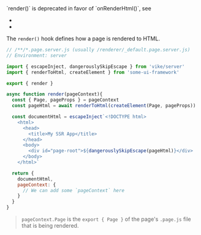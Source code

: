 
<Warning>
  `render()` is deprecated in favor of `onRenderHtml()`, see
  <ul>
    <li><Link href="/onRenderHtml" /></li>
    <li><Link href="/migration/v1-design#renamed-hooks" /></li>
  </ul>
</Warning>

The `render()` hook defines how a page is rendered to HTML.

```js
// /**/*.page.server.js (usually /renderer/_default.page.server.js)
// Environment: server

import { escapeInject, dangerouslySkipEscape } from 'vike/server'
import { renderToHtml, createElement } from 'some-ui-framework'

export { render }

async function render(pageContext){
  const { Page, pageProps } = pageContext
  const pageHtml = await renderToHtml(createElement(Page, pageProps))

  const documentHtml = escapeInject`<!DOCTYPE html>
    <html>
      <head>
        <title>My SSR App</title>
      </head>
      <body>
        <div id="page-root">${dangerouslySkipEscape(pageHtml)}</div>
      </body>
    </html>`

  return {
    documentHtml,
    pageContext: {
      // We can add some `pageContext` here
    }
  }
}
```

> `pageContext.Page` is the `export { Page }` of the page's `.page.js` file that is being rendered.
